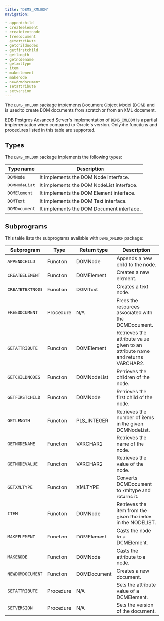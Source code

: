 ```yaml
---
title: "DBMS_XMLDOM"
navigation:

- appendchild
- createelement
- createtextnode
- freedocument
- getattribute
- getchildnodes
- getfirstchild
- getlength
- getnodename
- getxmltype
- item
- makeelement
- makenode
- newdomdocument
- setattribute
- setversion
---
```


The `DBMS_XMLDOM` package implements Document Object Model (DOM) and is used to create DOM documents from scratch or from an XML document.

EDB Postgres Advanced Server's implementation of `DBMS_XMLDOM` is a partial implementation when compared to Oracle's version. Only the functions and procedures listed in this table are supported.

## Types 

The `DBMS_XMLDOM` package implements the following types:

| Type name     | Description                               |
|---------------|-------------------------------------------|
| `DOMNode`     | It implements the DOM Node interface.     |
| `DOMNodeList` | It implements the DOM NodeList interface. |
| `DOMElement`  | It implements the DOM Element interface.  |
| `DOMText`     | It implements the DOM Text interface.     |
| `DOMDocument` | It implements the DOM Document interface. |

## Subprograms 

This table lists the subprograms available with `DBMS_XMLDOM` package:

| Subprogram       | Type      | Return type | Description                                                                    |
|------------------|-----------|-------------|--------------------------------------------------------------------------------|
| `APPENDCHILD`    | Function  | DOMNode     | Appends a new child to the node.                                               |
| `CREATEELEMENT`  | Function  | DOMElement  | Creates a new element.                                                         |
| `CREATETEXTNODE` | Function  | DOMText     | Creates a text node.                                                           |
| `FREEDOCUMENT`   | Procedure | N/A         | Frees the resources associated with the DOMDocument.                           |
| `GETATTRIBUTE`   | Function  | DOMElement  | Retrieves the attribute value given to an attribute name and returns VARCHAR2. |
| `GETCHILDNODES`  | Function  | DOMNodeList | Retrieves the children of the node.                                            |
| `GETFIRSTCHILD`  | Function  | DOMNode     | Retrieves the first child of the node.                                         |
| `GETLENGTH`      | Function  | PLS_INTEGER | Retrieves the number of items in the given DOMNodeList.                        |
| `GETNODENAME`    | Function  | VARCHAR2    | Retrieves the name of the node.                                                |
| `GETNODEVALUE`   | Function  | VARCHAR2    | Retrieves the value of the node.                                               |
| `GETXMLTYPE`     | Function  | XMLTYPE     | Converts DOMDocument to xmltype and returns it.                                |
| `ITEM`           | Function  | DOMNode     | Retrieves the item from the given the index in the NODELIST.                   |
| `MAKEELEMENT`    | Function  | DOMElement  | Casts the node to a DOMElement.                                                |
| `MAKENODE`       | Function  | DOMNode     | Casts the attribute to a node.                                                 |
| `NEWDOMDOCUMENT` | Function  | DOMDocument | Creates a new document.                                                        |
| `SETATTRIBUTE`   | Procedure | N/A         | Sets the attribute value of a DOMElement.                                      |
| `SETVERSION`     | Procedure | N/A         | Sets the version of the document.                                              |



